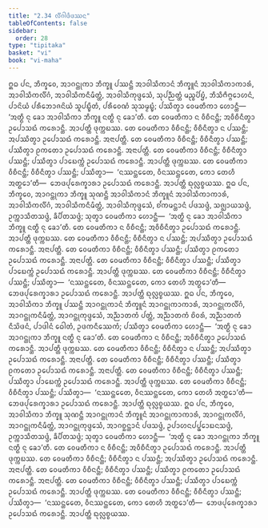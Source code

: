 ```yaml
---
title: "2.34 ᩃᩥᩘᨣᩤᨴᩥᨴᩔᨶ"
tableOfContents: false
sidebar:
  order: 28
type: "tipitaka"
basket: "vi"
book: "vi-maha"
---
```



<DynamicBreadcrumb />

<Division number="179" book="vi-maha">

<Paragraph number="780" book="vi-maha">
ᩍᨵ ᨸᨶ, ᨽᩥᨠ᩠ᨡᩅᩮ, ᩋᩣᨣᨶ᩠ᨲᩩᨠᩣ ᨽᩥᨠ᩠ᨡᩪ ᨸᩔᨶ᩠ᨲᩥ ᩋᩣᩅᩤᩈᩥᨠᩣᨶᩴ ᨽᩥᨠ᩠ᨡᩪᨶᩴ ᩋᩣᩅᩤᩈᩥᨠᩣᨠᩣᩁᩴ, ᩋᩣᩅᩤᩈᩥᨠᩃᩥᩘᨣᩴ, ᩋᩣᩅᩤᩈᩥᨠᨶᩥᨾᩥᨲ᩠ᨲᩴ, ᩋᩣᩅᩤᩈᩥᨠᩩᨴ᩠ᨴᩮᩈᩴ, ᩈᩩᨸᨬ᩠ᨬᨲ᩠ᨲᩴ ᨾᨬ᩠ᨧᨸᩦᨮᩴ, ᨽᩥᩈᩥᨻᩥᨻ᩠ᨻᩮᩣᩉᨶᩴ, ᨸᩣᨶᩦᨿᩴ ᨸᩁᩥᨽᩮᩣᨩᨶᩦᨿᩴ ᩈᩪᨸᨭ᩠ᨮᩥᨲᩴ, ᨸᩁᩥᩅᩮᨱᩴ ᩈᩩᩈᨾ᩠ᨾᨭ᩠ᨮᩴ; ᨸᩔᩥᨲ᩠ᩅᩣ ᩅᩮᨾᨲᩥᨠᩣ ᩉᩮᩣᨶ᩠ᨲᩥ—  ‘ᩋᨲ᩠ᨳᩥ ᨶᩩ ᨡᩮᩣ ᩋᩣᩅᩤᩈᩥᨠᩣ ᨽᩥᨠ᩠ᨡᩪ ᨶᨲ᩠ᨳᩥ ᨶᩩ ᨡᩮᩣ’ᨲᩥ. ᨲᩮ ᩅᩮᨾᨲᩥᨠᩣ ᨶ ᩅᩥᨧᩥᨶᨶ᩠ᨲᩥ; ᩋᩅᩥᨧᩥᨶᩥᨲ᩠ᩅᩣ ᩏᨸᩮᩣᩈᨳᩴ ᨠᩁᩮᩣᨶ᩠ᨲᩥ. ᩋᩣᨸᨲ᩠ᨲᩥ ᨴᩩᨠ᩠ᨠᨭᩔ. ᨲᩮ ᩅᩮᨾᨲᩥᨠᩣ ᩅᩥᨧᩥᨶᨶ᩠ᨲᩥ; ᩅᩥᨧᩥᨶᩥᨲ᩠ᩅᩣ ᨶ ᨸᩔᨶ᩠ᨲᩥ; ᩋᨸᩔᩥᨲ᩠ᩅᩣ ᩏᨸᩮᩣᩈᨳᩴ ᨠᩁᩮᩣᨶ᩠ᨲᩥ. ᩋᨶᩣᨸᨲ᩠ᨲᩥ. ᨲᩮ ᩅᩮᨾᨲᩥᨠᩣ ᩅᩥᨧᩥᨶᨶ᩠ᨲᩥ; ᩅᩥᨧᩥᨶᩥᨲ᩠ᩅᩣ ᨸᩔᨶ᩠ᨲᩥ; ᨸᩔᩥᨲ᩠ᩅᩣ ᩑᨠᨲᩮᩣ ᩏᨸᩮᩣᩈᨳᩴ ᨠᩁᩮᩣᨶ᩠ᨲᩥ. ᩋᨶᩣᨸᨲ᩠ᨲᩥ. ᨲᩮ ᩅᩮᨾᨲᩥᨠᩣ ᩅᩥᨧᩥᨶᨶ᩠ᨲᩥ; ᩅᩥᨧᩥᨶᩥᨲ᩠ᩅᩣ ᨸᩔᨶ᩠ᨲᩥ; ᨸᩔᩥᨲ᩠ᩅᩣ ᨸᩣᨭᩮᨠ᩠ᨠᩴ ᩏᨸᩮᩣᩈᨳᩴ ᨠᩁᩮᩣᨶ᩠ᨲᩥ. ᩋᩣᨸᨲ᩠ᨲᩥ ᨴᩩᨠ᩠ᨠᨭᩔ. ᨲᩮ ᩅᩮᨾᨲᩥᨠᩣ ᩅᩥᨧᩥᨶᨶ᩠ᨲᩥ; ᩅᩥᨧᩥᨶᩥᨲ᩠ᩅᩣ ᨸᩔᨶ᩠ᨲᩥ; ᨸᩔᩥᨲ᩠ᩅᩣ—  ‘ᨶᩔᨶ᩠ᨲᩮᨲᩮ, ᩅᩥᨶᩔᨶ᩠ᨲᩮᨲᩮ, ᨠᩮᩣ ᨲᩮᩉᩥ ᩋᨲ᩠ᨳᩮᩣ’ᨲᩥ—  ᨽᩮᨴᨸᩩᩁᩮᨠ᩠ᨡᩣᩁᩣ ᩏᨸᩮᩣᩈᨳᩴ ᨠᩁᩮᩣᨶ᩠ᨲᩥ. ᩋᩣᨸᨲ᩠ᨲᩥ ᨳᩩᩃᩖᨧ᩠ᨧᨿᩔ.
</Paragraph>

<Paragraph number="781" book="vi-maha">
ᩍᨵ ᨸᨶ, ᨽᩥᨠ᩠ᨡᩅᩮ, ᩋᩣᨣᨶ᩠ᨲᩩᨠᩣ ᨽᩥᨠ᩠ᨡᩪ ᩈᩩᨱᨶ᩠ᨲᩥ ᩋᩣᩅᩤᩈᩥᨠᩣᨶᩴ ᨽᩥᨠ᩠ᨡᩪᨶᩴ ᩋᩣᩅᩤᩈᩥᨠᩣᨠᩣᩁᩴ, ᩋᩣᩅᩤᩈᩥᨠᩃᩥᩘᨣᩴ, ᩋᩣᩅᩤᩈᩥᨠᨶᩥᨾᩥᨲ᩠ᨲᩴ, ᩋᩣᩅᩤᩈᩥᨠᩩᨴ᩠ᨴᩮᩈᩴ, ᨧᩘᨠᨾᨶ᩠ᨲᩣᨶᩴ ᨸᨴᩈᨴ᩠ᨴᩴ, ᩈᨩ᩠ᨫᩣᨿᩈᨴ᩠ᨴᩴ, ᩏᨠ᩠ᨠᩣᩈᩥᨲᩈᨴ᩠ᨴᩴ, ᨡᩥᨸᩥᨲᩈᨴ᩠ᨴᩴ; ᩈᩩᨲ᩠ᩅᩣ ᩅᩮᨾᨲᩥᨠᩣ ᩉᩮᩣᨶ᩠ᨲᩥ—  ‘ᩋᨲ᩠ᨳᩥ ᨶᩩ ᨡᩮᩣ ᩋᩣᩅᩤᩈᩥᨠᩣ ᨽᩥᨠ᩠ᨡᩪ ᨶᨲ᩠ᨳᩥ ᨶᩩ ᨡᩮᩣ’ᨲᩥ. ᨲᩮ ᩅᩮᨾᨲᩥᨠᩣ ᨶ ᩅᩥᨧᩥᨶᨶ᩠ᨲᩥ; ᩋᩅᩥᨧᩥᨶᩥᨲ᩠ᩅᩣ ᩏᨸᩮᩣᩈᨳᩴ ᨠᩁᩮᩣᨶ᩠ᨲᩥ. ᩋᩣᨸᨲ᩠ᨲᩥ ᨴᩩᨠ᩠ᨠᨭᩔ. ᨲᩮ ᩅᩮᨾᨲᩥᨠᩣ ᩅᩥᨧᩥᨶᨶ᩠ᨲᩥ; ᩅᩥᨧᩥᨶᩥᨲ᩠ᩅᩣ ᨶ ᨸᩔᨶ᩠ᨲᩥ; ᩋᨸᩔᩥᨲ᩠ᩅᩣ ᩏᨸᩮᩣᩈᨳᩴ ᨠᩁᩮᩣᨶ᩠ᨲᩥ. ᩋᨶᩣᨸᨲ᩠ᨲᩥ. ᨲᩮ ᩅᩮᨾᨲᩥᨠᩣ ᩅᩥᨧᩥᨶᨶ᩠ᨲᩥ; ᩅᩥᨧᩥᨶᩥᨲ᩠ᩅᩣ ᨸᩔᨶ᩠ᨲᩥ; ᨸᩔᩥᨲ᩠ᩅᩣ ᩑᨠᨲᩮᩣ ᩏᨸᩮᩣᩈᨳᩴ ᨠᩁᩮᩣᨶ᩠ᨲᩥ. ᩋᨶᩣᨸᨲ᩠ᨲᩥ. ᨲᩮ ᩅᩮᨾᨲᩥᨠᩣ ᩅᩥᨧᩥᨶᨶ᩠ᨲᩥ; ᩅᩥᨧᩥᨶᩥᨲ᩠ᩅᩣ ᨸᩔᨶ᩠ᨲᩥ; ᨸᩔᩥᨲ᩠ᩅᩣ ᨸᩣᨭᩮᨠ᩠ᨠᩴ ᩏᨸᩮᩣᩈᨳᩴ ᨠᩁᩮᩣᨶ᩠ᨲᩥ. ᩋᩣᨸᨲ᩠ᨲᩥ ᨴᩩᨠ᩠ᨠᨭᩔ. ᨲᩮ ᩅᩮᨾᨲᩥᨠᩣ ᩅᩥᨧᩥᨶᨶ᩠ᨲᩥ; ᩅᩥᨧᩥᨶᩥᨲ᩠ᩅᩣ ᨸᩔᨶ᩠ᨲᩥ; ᨸᩔᩥᨲ᩠ᩅᩣ—  ‘ᨶᩔᨶ᩠ᨲᩮᨲᩮ, ᩅᩥᨶᩔᨶ᩠ᨲᩮᨲᩮ, ᨠᩮᩣ ᨲᩮᩉᩥ ᩋᨲ᩠ᨳᩮᩣ’ᨲᩥ—  ᨽᩮᨴᨸᩩᩁᩮᨠ᩠ᨡᩣᩁᩣ ᩏᨸᩮᩣᩈᨳᩴ ᨠᩁᩮᩣᨶ᩠ᨲᩥ. ᩋᩣᨸᨲ᩠ᨲᩥ ᨳᩩᩃᩖᨧ᩠ᨧᨿᩔ.
</Paragraph>

<Paragraph number="782" book="vi-maha">
ᩍᨵ ᨸᨶ, ᨽᩥᨠ᩠ᨡᩅᩮ, ᩋᩣᩅᩤᩈᩥᨠᩣ ᨽᩥᨠ᩠ᨡᩪ ᨸᩔᨶ᩠ᨲᩥ ᩋᩣᨣᨶ᩠ᨲᩩᨠᩣᨶᩴ ᨽᩥᨠ᩠ᨡᩪᨶᩴ ᩋᩣᨣᨶ᩠ᨲᩩᨠᩣᨠᩣᩁᩴ, ᩋᩣᨣᨶ᩠ᨲᩩᨠᩃᩥᩘᨣᩴ, ᩋᩣᨣᨶ᩠ᨲᩩᨠᨶᩥᨾᩥᨲ᩠ᨲᩴ, ᩋᩣᨣᨶ᩠ᨲᩩᨠᩩᨴ᩠ᨴᩮᩈᩴ, ᩋᨬ᩠ᨬᩣᨲᨠᩴ ᨸᨲ᩠ᨲᩴ, ᩋᨬ᩠ᨬᩣᨲᨠᩴ ᨧᩦᩅᩁᩴ, ᩋᨬ᩠ᨬᩣᨲᨠᩴ ᨶᩥᩈᩦᨴᨶᩴ, ᨸᩣᨴᩤᨶᩴ ᨵᩮᩤᨲᩴ, ᩏᨴᨠᨶᩥᩔᩮᨠᩴ; ᨸᩔᩥᨲ᩠ᩅᩣ ᩅᩮᨾᨲᩥᨠᩣ ᩉᩮᩣᨶ᩠ᨲᩥ—  ‘ᩋᨲ᩠ᨳᩥ ᨶᩩ ᨡᩮᩣ ᩋᩣᨣᨶ᩠ᨲᩩᨠᩣ ᨽᩥᨠ᩠ᨡᩪ ᨶᨲ᩠ᨳᩥ ᨶᩩ ᨡᩮᩣ’ᨲᩥ. ᨲᩮ ᩅᩮᨾᨲᩥᨠᩣ ᨶ ᩅᩥᨧᩥᨶᨶ᩠ᨲᩥ; ᩋᩅᩥᨧᩥᨶᩥᨲ᩠ᩅᩣ ᩏᨸᩮᩣᩈᨳᩴ ᨠᩁᩮᩣᨶ᩠ᨲᩥ. ᩋᩣᨸᨲ᩠ᨲᩥ ᨴᩩᨠ᩠ᨠᨭᩔ. ᨲᩮ ᩅᩮᨾᨲᩥᨠᩣ ᩅᩥᨧᩥᨶᨶ᩠ᨲᩥ; ᩅᩥᨧᩥᨶᩥᨲ᩠ᩅᩣ ᨶ ᨸᩔᨶ᩠ᨲᩥ; ᩋᨸᩔᩥᨲ᩠ᩅᩣ ᩏᨸᩮᩣᩈᨳᩴ ᨠᩁᩮᩣᨶ᩠ᨲᩥ. ᩋᨶᩣᨸᨲ᩠ᨲᩥ. ᨲᩮ ᩅᩮᨾᨲᩥᨠᩣ ᩅᩥᨧᩥᨶᨶ᩠ᨲᩥ; ᩅᩥᨧᩥᨶᩥᨲ᩠ᩅᩣ ᨸᩔᨶ᩠ᨲᩥ; ᨸᩔᩥᨲ᩠ᩅᩣ ᩑᨠᨲᩮᩣ ᩏᨸᩮᩣᩈᨳᩴ ᨠᩁᩮᩣᨶ᩠ᨲᩥ. ᩋᨶᩣᨸᨲ᩠ᨲᩥ. ᨲᩮ ᩅᩮᨾᨲᩥᨠᩣ ᩅᩥᨧᩥᨶᨶ᩠ᨲᩥ; ᩅᩥᨧᩥᨶᩥᨲ᩠ᩅᩣ ᨸᩔᨶ᩠ᨲᩥ; ᨸᩔᩥᨲ᩠ᩅᩣ ᨸᩣᨭᩮᨠ᩠ᨠᩴ ᩏᨸᩮᩣᩈᨳᩴ ᨠᩁᩮᩣᨶ᩠ᨲᩥ. ᩋᩣᨸᨲ᩠ᨲᩥ ᨴᩩᨠ᩠ᨠᨭᩔ. ᨲᩮ ᩅᩮᨾᨲᩥᨠᩣ ᩅᩥᨧᩥᨶᨶ᩠ᨲᩥ; ᩅᩥᨧᩥᨶᩥᨲ᩠ᩅᩣ ᨸᩔᨶ᩠ᨲᩥ; ᨸᩔᩥᨲ᩠ᩅᩣ—  ‘ᨶᩔᨶ᩠ᨲᩮᨲᩮ, ᩅᩥᨶᩔᨶ᩠ᨲᩮᨲᩮ, ᨠᩮᩣ ᨲᩮᩉᩥ ᩋᨲ᩠ᨳᩮᩣ’ᨲᩥ—  ᨽᩮᨴᨸᩩᩁᩮᨠ᩠ᨡᩣᩁᩣ ᩏᨸᩮᩣᩈᨳᩴ ᨠᩁᩮᩣᨶ᩠ᨲᩥ. ᩋᩣᨸᨲ᩠ᨲᩥ ᨳᩩᩃᩖᨧ᩠ᨧᨿᩔ.
</Paragraph>

<Paragraph number="783" book="vi-maha">
ᩍᨵ ᨸᨶ, ᨽᩥᨠ᩠ᨡᩅᩮ, ᩋᩣᩅᩤᩈᩥᨠᩣ ᨽᩥᨠ᩠ᨡᩪ ᩈᩩᨱᨶ᩠ᨲᩥ ᩋᩣᨣᨶ᩠ᨲᩩᨠᩣᨶᩴ ᨽᩥᨠ᩠ᨡᩪᨶᩴ ᩋᩣᨣᨶ᩠ᨲᩩᨠᩣᨠᩣᩁᩴ, ᩋᩣᨣᨶ᩠ᨲᩩᨠᩃᩥᩘᨣᩴ, ᩋᩣᨣᨶ᩠ᨲᩩᨠᨶᩥᨾᩥᨲ᩠ᨲᩴ, ᩋᩣᨣᨶ᩠ᨲᩩᨠᩩᨴ᩠ᨴᩮᩈᩴ, ᩋᩣᨣᨧ᩠ᨨᨶ᩠ᨲᩣᨶᩴ ᨸᨴᩈᨴ᩠ᨴᩴ, ᩏᨸᩣᩉᨶᨸᨸ᩠ᨹᩮᩣᨭᨶᩈᨴ᩠ᨴᩴ, ᩏᨠ᩠ᨠᩣᩈᩥᨲᩈᨴ᩠ᨴᩴ, ᨡᩥᨸᩥᨲᩈᨴ᩠ᨴᩴ; ᩈᩩᨲ᩠ᩅᩣ ᩅᩮᨾᨲᩥᨠᩣ ᩉᩮᩣᨶ᩠ᨲᩥ—  ‘ᩋᨲ᩠ᨳᩥ ᨶᩩ ᨡᩮᩣ ᩋᩣᨣᨶ᩠ᨲᩩᨠᩣ ᨽᩥᨠ᩠ᨡᩪ ᨶᨲ᩠ᨳᩥ ᨶᩩ ᨡᩮᩣ’ᨲᩥ. ᨲᩮ ᩅᩮᨾᨲᩥᨠᩣ ᨶ ᩅᩥᨧᩥᨶᨶ᩠ᨲᩥ; ᩋᩅᩥᨧᩥᨶᩥᨲ᩠ᩅᩣ ᩏᨸᩮᩣᩈᨳᩴ ᨠᩁᩮᩣᨶ᩠ᨲᩥ. ᩋᩣᨸᨲ᩠ᨲᩥ ᨴᩩᨠ᩠ᨠᨭᩔ. ᨲᩮ ᩅᩮᨾᨲᩥᨠᩣ ᩅᩥᨧᩥᨶᨶ᩠ᨲᩥ; ᩅᩥᨧᩥᨶᩥᨲ᩠ᩅᩣ ᨶ ᨸᩔᨶ᩠ᨲᩥ; ᩋᨸᩔᩥᨲ᩠ᩅᩣ ᩏᨸᩮᩣᩈᨳᩴ ᨠᩁᩮᩣᨶ᩠ᨲᩥ. ᩋᨶᩣᨸᨲ᩠ᨲᩥ. ᨲᩮ ᩅᩮᨾᨲᩥᨠᩣ ᩅᩥᨧᩥᨶᨶ᩠ᨲᩥ; ᩅᩥᨧᩥᨶᩥᨲ᩠ᩅᩣ ᨸᩔᨶ᩠ᨲᩥ; ᨸᩔᩥᨲ᩠ᩅᩣ ᩑᨠᨲᩮᩣ ᩏᨸᩮᩣᩈᨳᩴ ᨠᩁᩮᩣᨶ᩠ᨲᩥ. ᩋᨶᩣᨸᨲ᩠ᨲᩥ. ᨲᩮ ᩅᩮᨾᨲᩥᨠᩣ ᩅᩥᨧᩥᨶᨶ᩠ᨲᩥ; ᩅᩥᨧᩥᨶᩥᨲ᩠ᩅᩣ ᨸᩔᨶ᩠ᨲᩥ; ᨸᩔᩥᨲ᩠ᩅᩣ ᨸᩣᨭᩮᨠ᩠ᨠᩴ ᩏᨸᩮᩣᩈᨳᩴ ᨠᩁᩮᩣᨶ᩠ᨲᩥ. ᩋᩣᨸᨲ᩠ᨲᩥ ᨴᩩᨠ᩠ᨠᨭᩔ. ᨲᩮ ᩅᩮᨾᨲᩥᨠᩣ ᩅᩥᨧᩥᨶᨶ᩠ᨲᩥ; ᩅᩥᨧᩥᨶᩥᨲ᩠ᩅᩣ ᨸᩔᨶ᩠ᨲᩥ; ᨸᩔᩥᨲ᩠ᩅᩣ—  ‘ᨶᩔᨶ᩠ᨲᩮᨲᩮ, ᩅᩥᨶᩔᨶ᩠ᨲᩮᨲᩮ, ᨠᩮᩣ ᨲᩮᩉᩥ ᩋᨲ᩠ᨳᩮᩣ’ᨲᩥ—  ᨽᩮᨴᨸᩩᩁᩮᨠ᩠ᨡᩣᩁᩣ ᩏᨸᩮᩣᩈᨳᩴ ᨠᩁᩮᩣᨶ᩠ᨲᩥ. ᩋᩣᨸᨲ᩠ᨲᩥ ᨳᩩᩃᩖᨧ᩠ᨧᨿᩔ.
</Paragraph>
</Division>